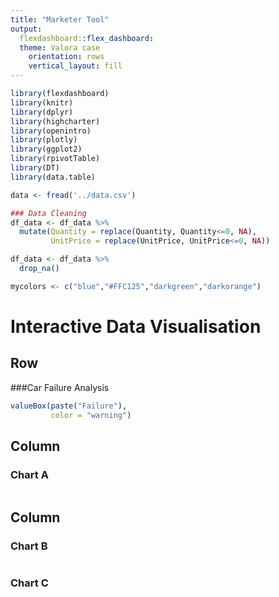 ```yaml
---
title: "Marketer Tool"
output: 
  flexdashboard::flex_dashboard:
  theme: Valora case
    orientation: rows
    vertical_layout: fill
---
```


```r
library(flexdashboard)
library(knitr)
library(dplyr)
library(highcharter)
library(openintro)
library(plotly)
library(ggplot2)
library(rpivotTable)
library(DT)
library(data.table)

```

```r
data <- fread('../data.csv')
```

```r
### Data Cleaning
df_data <- df_data %>% 
  mutate(Quantity = replace(Quantity, Quantity<=0, NA),
         UnitPrice = replace(UnitPrice, UnitPrice<=0, NA))

df_data <- df_data %>%
  drop_na()
```

```r
mycolors <- c("blue","#FFC125","darkgreen","darkorange")
```

Interactive Data Visualisation
============================================

Row
--------------------------------------------
###Car Failure Analysis

```r
valueBox(paste("Failure"),
         color = "warning")
```


Column {data-width=650}
-----------------------------------------------------------------------

### Chart A

```r

```

Column {data-width=350}
-----------------------------------------------------------------------

### Chart B

```r

```

### Chart C

```r

```

